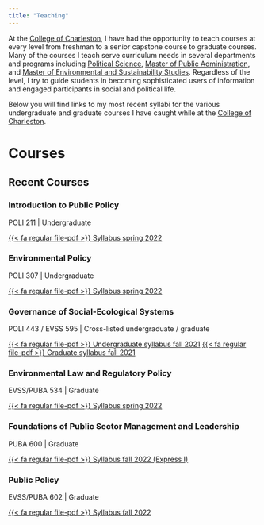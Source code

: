 ```yaml
---
title: "Teaching"
---
```


At the [College of Charleston](http://cofc.edu/), I have had the opportunity to teach courses at every level from freshman to a senior capstone course to graduate courses. Many of the courses I teach serve curriculum needs in several departments and programs including [Political Science](https://polisci.cofc.edu/), [Master of Public Administration](https://puba.cofc.edu/), and [Master of Environmental and Sustainability Studies](https://mes.cofc.edu/). Regardless of the level, I try to guide students in becoming sophisticated users of information and engaged participants in social and political life. 

Below you will find links to my most recent syllabi for the various undergraduate and graduate courses I have caught while at the [College of Charleston](http://cofc.edu/). 

# Courses

## Recent Courses 

### Introduction to Public Policy
<p class="text-muted">POLI 211 | Undergraduate</p> 
<a href="https://www.dropbox.com/s/lporh9mtx73wqwk/POLI211-syllabus-final.pdf?dl=0"><span class="badge bg-primary">{{< fa regular file-pdf >}} Syllabus spring 2022</span></a > 

### Environmental Policy
<p class="text-muted">POLI 307 | Undergraduate</p>
<a href="https://www.dropbox.com/s/rrl1o8wr0yxntb6/POLI307-syllabus-final.pdf?dl=0"><span class="badge bg-primary">{{< fa regular file-pdf >}} Syllabus spring 2022</span></a > 

### Governance of Social-Ecological Systems
<p class="text-muted">POLI 443 / EVSS 595 | Cross-listed undergraduate / graduate</p>
<div><a href="https://www.dropbox.com/s/8ekxa6zsk70lidk/POLI443syllabus-undergrad-final.pdf?dl=0"><span class="badge bg-primary">{{< fa regular file-pdf >}} Undergraduate syllabus fall 2021</span></a > 
<a href="https://www.dropbox.com/s/5mv45lr2qbkzs8j/EVSS595syllabus-grad-final.pdf?dl=0"><span class="badge bg-primary">{{< fa regular file-pdf >}} Graduate syllabus fall 2021</span></a >
</div>

### Environmental Law and Regulatory Policy
<p class="text-muted">EVSS/PUBA 534 | Graduate</p> 
<a href="https://www.dropbox.com/s/87rticvwkab5zn7/EVSS-PUBA534-syllabus-final.pdf?dl=0"><span class="badge bg-primary">{{< fa regular file-pdf >}} Syllabus spring 2022 </span></a >

### Foundations of Public Sector Management and Leadership 
<p class="text-muted">PUBA 600 | Graduate</p> 
<a href="https://www.dropbox.com/s/x0r6mrcc01r9is2/PUBA600Syllabus.pdf?dl=0"><span class="badge bg-primary">{{< fa regular file-pdf >}} Syllabus fall 2022 (Express I)</span></a > 

<!-- 
_A graduate course that examines the development of public administration and a field of study_. 
-->

### Public Policy
<p class="text-muted">EVSS/PUBA 602 | Graduate</p> 
<a href="https://www.dropbox.com/s/4pzppngvvrlxtkb/EVSS-PUBA602Syllabus.pdf?dl=0"><span class="badge bg-primary">{{< fa regular file-pdf >}} Syllabus fall 2022 </span></a > 


<!-- ## Past Courses -->
 

